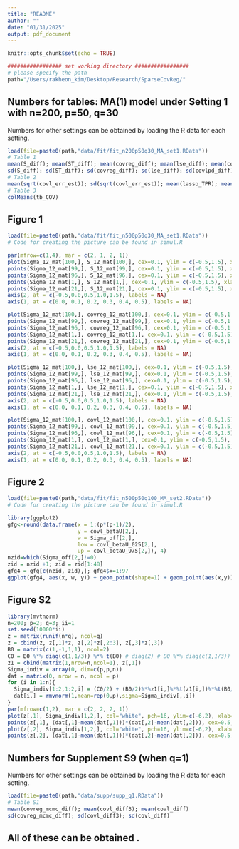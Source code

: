 ```yaml
---
title: "README"
author: ""
date: "01/31/2025"
output: pdf_document
---
```


```r
knitr::opts_chunk$set(echo = TRUE)
```

```r
################# set working directory #################
# please specify the path
path="/Users/rakheon_kim/Desktop/Research/SparseCovReg/"
```


## Numbers for tables: MA(1) model under Setting 1 with n=200, p=50, q=30
Numbers for other settings can be obtained by loading the R data for each setting.
```r
load(file=paste0(path,"data/fit/fit_n200p50q30_MA_set1.RData"))
# Table 1
mean(S_diff); mean(ST_diff); mean(covreg_diff); mean(lse_diff); mean(covlpd_diff)
sd(S_diff); sd(ST_diff); sd(covreg_diff); sd(lse_diff); sd(covlpd_diff)
# Table 2
mean(sqrt(covl_err_est)); sd(sqrt(covl_err_est)); mean(lasso_TPR); mean(lasso_FPR)
# Table 3
colMeans(tb_COV)
```


## Figure 1
```r
load(file=paste0(path,"data/fit/fit_n500p50q30_MA_set1.RData"))
# Code for creating the picture can be found in simul.R
```

```r
par(mfrow=c(1,4), mar = c(2, 1, 2, 1))
plot(Sigma_12_mat[100,], S_12_mat[100,], cex=0.1, ylim = c(-0.5,1.5), xlab="", ylab="", yaxt="n", xaxt="n")
points(Sigma_12_mat[99,], S_12_mat[99,], cex=0.1, ylim = c(-0.5,1.5), xlab="", ylab="", yaxt="n", xaxt="n")
points(Sigma_12_mat[96,], S_12_mat[96,], cex=0.1, ylim = c(-0.5,1.5), xlab="", ylab="", yaxt="n", xaxt="n")
points(Sigma_12_mat[1,], S_12_mat[1,], cex=0.1, ylim = c(-0.5,1.5), xlab="", ylab="", yaxt="n", xaxt="n")
points(Sigma_12_mat[21,], S_12_mat[21,], cex=0.1, ylim = c(-0.5,1.5), xlab="", ylab="", yaxt="n", xaxt="n")
axis(2, at = c(-0.5,0.0,0.5,1.0,1.5), labels = NA)
axis(1, at = c(0.0, 0.1, 0.2, 0.3, 0.4, 0.5), labels = NA)

plot(Sigma_12_mat[100,], covreg_12_mat[100,], cex=0.1, ylim = c(-0.5,1.5), xlab="", ylab="", yaxt="n", xaxt="n")
points(Sigma_12_mat[99,], covreg_12_mat[99,], cex=0.1, ylim = c(-0.5,1.5), xlab="", ylab="", yaxt="n", xaxt="n")
points(Sigma_12_mat[96,], covreg_12_mat[96,], cex=0.1, ylim = c(-0.5,1.5), xlab="", ylab="", yaxt="n", xaxt="n")
points(Sigma_12_mat[1,], covreg_12_mat[1,], cex=0.1, ylim = c(-0.5,1.5), xlab="", ylab="", yaxt="n", xaxt="n")
points(Sigma_12_mat[21,], covreg_12_mat[21,], cex=0.1, ylim = c(-0.5,1.5), xlab="", ylab="", yaxt="n", xaxt="n")
axis(2, at = c(-0.5,0.0,0.5,1.0,1.5), labels = NA)
axis(1, at = c(0.0, 0.1, 0.2, 0.3, 0.4, 0.5), labels = NA)

plot(Sigma_12_mat[100,], lse_12_mat[100,], cex=0.1, ylim = c(-0.5,1.5), xlab="", ylab="", yaxt="n", xaxt="n")
points(Sigma_12_mat[99,], lse_12_mat[99,], cex=0.1, ylim = c(-0.5,1.5), xlab="", ylab="", yaxt="n", xaxt="n")
points(Sigma_12_mat[96,], lse_12_mat[96,], cex=0.1, ylim = c(-0.5,1.5), xlab="", ylab="", yaxt="n", xaxt="n")
points(Sigma_12_mat[1,], lse_12_mat[1,], cex=0.1, ylim = c(-0.5,1.5), xlab="", ylab="", yaxt="n", xaxt="n")
points(Sigma_12_mat[21,], lse_12_mat[21,], cex=0.1, ylim = c(-0.5,1.5), xlab="", ylab="", yaxt="n", xaxt="n")
axis(2, at = c(-0.5,0.0,0.5,1.0,1.5), labels = NA)
axis(1, at = c(0.0, 0.1, 0.2, 0.3, 0.4, 0.5), labels = NA)

plot(Sigma_12_mat[100,], covl_12_mat[100,], cex=0.1, ylim = c(-0.5,1.5), xlab="", ylab="", yaxt="n", xaxt="n")
points(Sigma_12_mat[99,], covl_12_mat[99,], cex=0.1, ylim = c(-0.5,1.5), xlab="", ylab="", yaxt="n", xaxt="n")
points(Sigma_12_mat[96,], covl_12_mat[96,], cex=0.1, ylim = c(-0.5,1.5), xlab="", ylab="", yaxt="n", xaxt="n")
points(Sigma_12_mat[1,], covl_12_mat[1,], cex=0.1, ylim = c(-0.5,1.5), xlab="", ylab="", yaxt="n", xaxt="n")
points(Sigma_12_mat[21,], covl_12_mat[21,], cex=0.1, ylim = c(-0.5,1.5), xlab="", ylab="", yaxt="n", xaxt="n")
axis(2, at = c(-0.5,0.0,0.5,1.0,1.5), labels = NA)
axis(1, at = c(0.0, 0.1, 0.2, 0.3, 0.4, 0.5), labels = NA)
```


## Figure 2
```r
load(file=paste0(path,"data/fit/fit_n500p50q100_MA_set2.RData"))
# Code for creating the picture can be found in simul.R
```

```r
library(ggplot2)
gfg<-round(data.frame(x = 1:(p*(p-1)/2),
                      y = covl_betaU[2,],
                      w = Sigma_off[2,],
                      low = covl_betaU_025[2,],
                      up = covl_betaU_975[2,]), 4)
nzid=which(Sigma_off[2,]!=0)
zid = nzid +1; zid = zid[1:48]
gfg4 = gfg[c(nzid, zid),]; gfg4$x=1:97
ggplot(gfg4, aes(x, w, y)) + geom_point(shape=1) + geom_point(aes(x,y)) + geom_errorbar(aes(ymin = low, ymax = up)) + scale_y_continuous(breaks=c(-1.5,-1,-0.5,0,0.5,1,1.5)) + theme_bw() + theme(axis.title = element_blank(),axis.text = element_text(size=10),panel.grid.major = element_blank(),panel.grid.minor = element_blank(),panel.background = element_blank(),legend.position="none")
```


## Figure S2
```r
library(mvtnorm)
n=200; p=2; q=3; ii=1
set.seed(10000*ii)
z = matrix(runif(n*q), ncol=q)
z = cbind(z, z[,1]*z, z[,2]*z[,2:3], z[,3]*z[,3])
B0 = matrix(c(1,-1,1,1), ncol=2)
C0 = B0 %*% diag(c(1,1/3)) %*% t(B0) # diag(2) # B0 %*% diag(c(1,1/3)) %*% t(B0)
z1 = cbind(matrix(1,nrow=n,ncol=1), z[,1])
Sigma_indiv = array(0, dim=c(p,p,n))
dat = matrix(0, nrow = n, ncol = p)
for (i in 1:n){
  Sigma_indiv[1:2,1:2,i] = (C0/2) + (B0/2)%*%z1[i,]%*%t(z1[i,])%*%t(B0/2)
  dat[i,] = rmvnorm(1,mean=rep(0,p),sigma=Sigma_indiv[,,i])
}
par(mfrow=c(1,2), mar = c(2, 2, 2, 1))
plot(z[,1], Sigma_indiv[1,2,], col="white", pch=16, ylim=c(-6,2), xlab=NA, ylab=NA)
points(z[,1], (dat[,1]-mean(dat[,1]))*(dat[,2]-mean(dat[,2])), cex=0.5, pch=16)
plot(z[,2], Sigma_indiv[1,2,], col="white", pch=16, ylim=c(-6,2), xlab=NA, ylab=NA)
points(z[,2], (dat[,1]-mean(dat[,1]))*(dat[,2]-mean(dat[,2])), cex=0.5, pch=16)
```

## Numbers for Supplement S9 (when q=1)
Numbers for other settings can be obtained by loading the R data for each setting.
```r
load(file=paste0(path,"data/supp/supp_q1.RData"))
# Table S1
mean(covreg_mcmc_diff); mean(covl_diff3); mean(covl_diff)
sd(covreg_mcmc_diff); sd(covl_diff3); sd(covl_diff)
```

## All of these can be obtained \url{https://github.com/rakheon/SparseCovReg}.